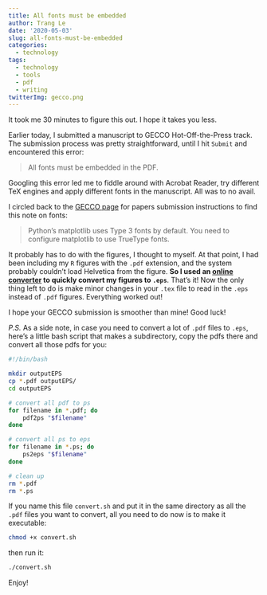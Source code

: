 ```yaml
---
title: All fonts must be embedded
author: Trang Le
date: '2020-05-03'
slug: all-fonts-must-be-embedded
categories:
  - technology
tags:
  - technology
  - tools
  - pdf
  - writing
twitterImg: gecco.png
---
```


It took me 30 minutes to figure this out.
I hope it takes you less.

Earlier today, I submitted a manuscript to GECCO Hot-Off-the-Press track.
The submission process was pretty straightforward, until I hit `Submit` and encountered this error:

> All fonts must be embedded in the PDF.

Googling this error led me to fiddle around with Acrobat Reader, try different TeX engines and apply different fonts in the manuscript.
All was to no avail.

I circled back to the [GECCO page](https://gecco-2020.sigevo.org/index.html/Papers+Submission+Instructions) for papers submission instructions to find this note on fonts:

> Python's matplotlib uses Type 3 fonts by default. You need to configure matplotlib to use TrueType fonts.

It probably has to do with the figures, I thought to myself.
At that point, I had been including my `R` figures with the `.pdf` extension, and the system probably couldn't load Helvetica from the figure.
**So I used an [online converter](https://convertio.co/pdf-eps/) to quickly convert my figures to `.eps`**.
That's it! 
Now the only thing left to do is make minor changes in your `.tex` file to read in the `.eps` instead of `.pdf` figures.
Everything worked out!

I hope your GECCO submission is smoother than mine!
Good luck!

*P.S.* As a side note, in case you need to convert a lot of `.pdf` files to `.eps`, here's a little bash script that makes a subdirectory, copy the pdfs there and convert all those pdfs for you:

```bash
#!/bin/bash

mkdir outputEPS
cp *.pdf outputEPS/
cd outputEPS

# convert all pdf to ps
for filename in *.pdf; do
    pdf2ps "$filename"
done

# convert all ps to eps
for filename in *.ps; do
    ps2eps "$filename"
done

# clean up
rm *.pdf
rm *.ps
```

If you name this file `convert.sh` and put it in the same directory as all the `.pdf` files you want to convert, all you need to do now is to make it executable:

```bash
chmod +x convert.sh
```

then run it:

```bash
./convert.sh
```

Enjoy!